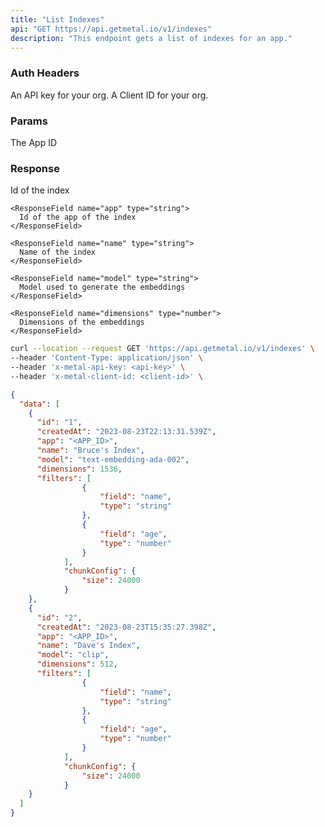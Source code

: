 ```yaml
---
title: "List Indexes"
api: "GET https://api.getmetal.io/v1/indexes"
description: "This endpoint gets a list of indexes for an app."
---
```


### Auth Headers

<ParamField required header="x-metal-api-key" type="string">
  An API key for your org.
</ParamField>

<ParamField required header="x-metal-client-id" type="string">
  A Client ID for your org.
</ParamField>

### Params

<ParamField required path="appId" type="string">
  The App ID
</ParamField>

### Response

<ResponseField name="data" type="Index Array">
  <Expandable title="properties">
    <ResponseField name="id" type="string">
      Id of the index
    </ResponseField>

    <ResponseField name="app" type="string">
      Id of the app of the index
    </ResponseField>

    <ResponseField name="name" type="string">
      Name of the index
    </ResponseField>

    <ResponseField name="model" type="string">
      Model used to generate the embeddings
    </ResponseField>

    <ResponseField name="dimensions" type="number">
      Dimensions of the embeddings
    </ResponseField>

  </Expandable>
</ResponseField>

<RequestExample>

```bash Example Request
curl --location --request GET 'https://api.getmetal.io/v1/indexes' \
--header 'Content-Type: application/json' \
--header 'x-metal-api-key: <api-key>' \
--header 'x-metal-client-id: <client-id>' \
```

</RequestExample>

<ResponseExample>

```json Response
{
  "data": [
    {
      "id": "1",
      "createdAt": "2023-08-23T22:13:31.539Z",
      "app": "<APP_ID>",
      "name": "Bruce's Index",
      "model": "text-embedding-ada-002",
      "dimensions": 1536,
      "filters": [
				{
					"field": "name",
					"type": "string"
				},
				{
					"field": "age",
					"type": "number"
				}
			],
			"chunkConfig": {
				"size": 24000
			}
    },
    {
      "id": "2",
      "createdAt": "2023-08-23T15:35:27.398Z",
      "app": "<APP_ID>",
      "name": "Dave's Index",
      "model": "clip",
      "dimensions": 512,
      "filters": [
				{
					"field": "name",
					"type": "string"
				},
				{
					"field": "age",
					"type": "number"
				}
			],
			"chunkConfig": {
				"size": 24000
			}
    }
  ]
}
```

</ResponseExample>
